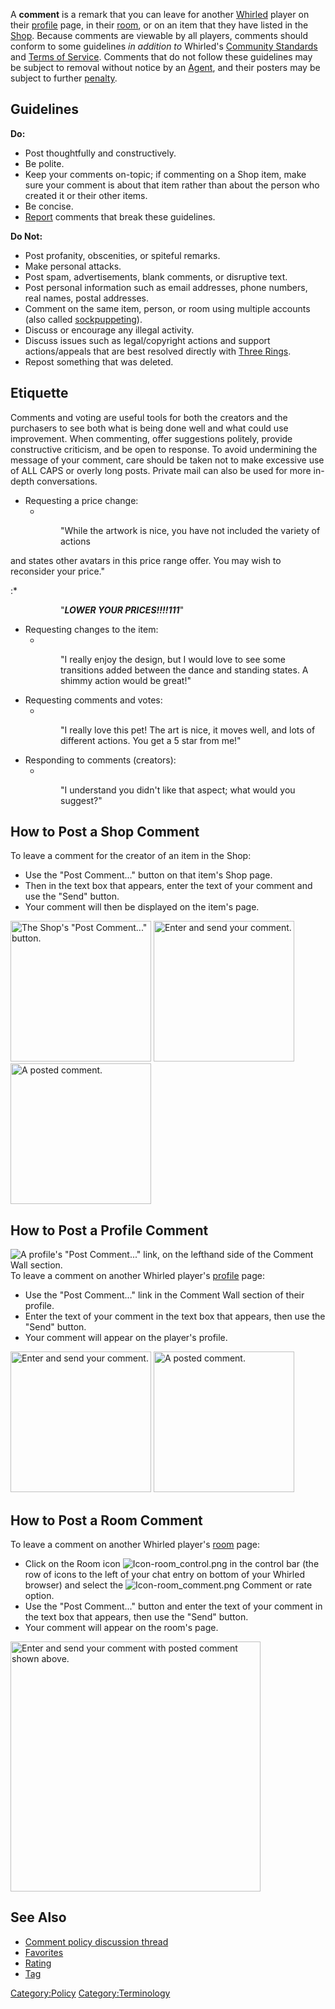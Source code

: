 A '''comment''' is a remark that you can leave for another [[Whirled]] player on their [[profile]] page, in their [[room]], or on an item that they have listed in the [[Shop]].  Because comments are viewable by all players, comments should conform to some guidelines ''in addition to'' Whirled's [[Community Standards]] and [[Terms of Service]].  Comments that do not follow these guidelines may be subject to removal without notice by an [[Agent]], and their posters may be subject to further [[ban|penalty]]. 

==Guidelines==
'''Do:'''
* Post thoughtfully and constructively.
* Be polite.
* Keep your comments on-topic; if commenting on a Shop item, make sure your comment is about that item rather than about the person who created it or their other items.
* Be concise.
* [[Report]] comments that break these guidelines.

'''Do Not:'''
* Post profanity, obscenities, or spiteful remarks.
* Make personal attacks.
* Post spam, advertisements, blank comments, or disruptive text.
* Post personal information such as email addresses, phone numbers, real names, postal addresses.
* Comment on the same item, person, or room using multiple accounts (also called [http://en.wikipedia.org/wiki/Wikipedia:Sockpuppet sockpuppeting]).
* Discuss or encourage any illegal activity.
* Discuss issues such as legal/copyright actions and support actions/appeals that are best resolved directly with [[Three Rings]].  
* Repost something that was deleted.

==Etiquette==
Comments and voting are useful tools for both the creators and the purchasers to see both what is being done well and what could use improvement.  When commenting, offer suggestions politely, provide constructive criticism, and be open to response.  To avoid undermining the message of your comment, care should be taken not to make excessive use of ALL CAPS or overly long posts.  Private mail can also be used for more in-depth conversations.

* Requesting a price change:
**{{green|Good}}
::<nowiki>"While the artwork is nice, you have not included the variety of actions
and states other avatars in this price range offer. You may wish to reconsider your
price."</nowiki>
:*{{red|Bad}}
::"'''''LOWER YOUR PRICES!!!!111'''''"
* Requesting changes to the item:
**{{green|Good}}
::<nowiki>"I really enjoy the design, but I would love to see some transitions added between the dance and standing states.  A shimmy action would be great!"</nowiki>
:*{{red|Bad}}
::"BOOOORING MAKE IT DO MORE"
*Requesting comments and votes:
**{{green|Good}}
::<nowiki>"I really love this pet!  The art is nice, it moves well, and lots of different actions.  You get a 5 star from me!"</nowiki>
:*{{red|Bad}}
::"My friend made this so give it all five stars!!!!"
:*{{green|Good}}
::<nowiki>"I purchased this but wasn't too happy with how it worked once I placed it in my room.  It makes a weird beeping sound that annoys me and won't stop."</nowiki>
:*{{red|Bad}}
::"AWFUL Everyone should give it 1 star because it sucks!"

*Responding to comments (creators):
**{{green|Good}}
::<nowiki>"I understand you didn't like that aspect; what would you suggest?"</nowiki>
:*{{red|Bad}}
::"WHATEVER, go make your own!"
:*{{green|Good}}
::<nowiki>"Please read the guideline and etiquette page on the wiki.  You can find it here:  http://wiki.whirled.com/Comment"</nowiki>
:*{{red|Bad}}
::"no u, jerk!"

==How to Post a Shop Comment==
To leave a comment for the creator of an item in the Shop:
*Use the "Post Comment..." button on that item's Shop page.  
*Then in the text box that appears, enter the text of your comment and use the "Send" button.  
*Your comment will then be displayed on the item's page.
{{clear}}
[[Image:Comment post button.png|thumb|225px|left|The Shop's "Post Comment..." button.]]
{{clear}}
[[Image:Comment enter text.png|thumb|225px|left|Enter and send your comment.]]
{{clear}}
[[Image:Comment posted.png|thumb|225px|left|A posted comment.]]
{{clear}}

==How to Post a Profile Comment==
[[Image:Profile comment.png|thumb|left|frame|A profile's "Post Comment..." link, on the lefthand side of the Comment Wall section.]]
{{clear}}
To leave a comment on another Whirled player's [[profile]] page:
*Use the "Post Comment..." link in the Comment Wall section of their profile.
*Enter the text of your comment in the text box that appears, then use the "Send" button.
*Your comment will appear on the player's profile.
{{clear}}
[[Image:Profile comment enter text.png|thumb|225px|left|Enter and send your comment.]]
{{clear}}
[[Image:Profile comment posted.png|thumb|225px|left|A posted comment.]]
{{clear}}

==How to Post a Room Comment==

To leave a comment on another Whirled player's [[room]] page:
*Click on the Room icon [[Image:Icon-room_control.png]] in the control bar (the row of icons to the left of your chat entry on bottom of your Whirled browser) and select the [[Image:Icon-room_comment.png]] Comment or rate option.
*Use the "Post Comment..." button and enter the text of your comment in the text box that appears, then use the "Send" button.
*Your comment will appear on the room's page.
{{clear}}
[[Image:Room comment.png|thumb|400px|left|Enter and send your comment with posted comment shown above.]]
{{clear}}

==See Also==
* [http://www.whirled.com/#groups-t_1625 Comment policy discussion thread]
* [[Favorites]]
* [[Rating]]
* [[Tag]]

[[Category:Policy]][[Category:Terminology]]